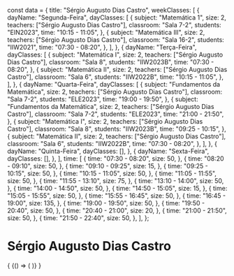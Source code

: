 const data = {
  title: "Sérgio Augusto Dias Castro",
  weekClasses: [
    {
      dayName: "Segunda-Feira",
      dayClasses: [
        {
          subject: "Matemática 1",
          size: 2,
          teachers: ["Sérgio Augusto Dias Castro"],
          classroom: "Sala 7-2",
          students: "EIN2023",
          time: "10:15 - 11:05",
        },
        {
          subject: "Matemática III",
          size: 2,
          teachers: ["Sérgio Augusto Dias Castro"],
          classroom: "Sala 16-2",
          students: "IIW2021",
          time: "07:30 - 08:20",
        },
      ],
    },
    {
      dayName: "Terça-Feira",
      dayClasses: [
        {
          subject: "Matemática I",
          size: 2,
          teachers: ["Sérgio Augusto Dias Castro"],
          classroom: "Sala 8",
          students: "IIW2023B",
          time: "07:30 - 08:20",
        },
        {
          subject: "Matemática II",
          size: 2,
          teachers: ["Sérgio Augusto Dias Castro"],
          classroom: "Sala 6",
          students: "IIW2022B",
          time: "10:15 - 11:05",
        },
      ],
    },
    {
      dayName: "Quarta-Feira",
      dayClasses: [
        {
          subject: "Fundamentos da Matemática",
          size: 2,
          teachers: ["Sérgio Augusto Dias Castro"],
          classroom: "Sala 7-2",
          students: "ELE2023",
          time: "19:00 - 19:50",
        },
        {
          subject: "Fundamentos da Matemática",
          size: 2,
          teachers: ["Sérgio Augusto Dias Castro"],
          classroom: "Sala 7-2",
          students: "ELE2023",
          time: "21:00 - 21:50",
        },
        {
          subject: "Matemática I",
          size: 2,
          teachers: ["Sérgio Augusto Dias Castro"],
          classroom: "Sala 8",
          students: "IIW2023B",
          time: "09:25 - 10:15",
        },
        {
          subject: "Matemática II",
          size: 2,
          teachers: ["Sérgio Augusto Dias Castro"],
          classroom: "Sala 6",
          students: "IIW2022B",
          time: "07:30 - 08:20",
        },
      ],
    },
    {
      dayName: "Quinta-Feira",
      dayClasses: [],
    },
    {
      dayName: "Sexta-Feira",
      dayClasses: [],
    },
  ],
  time: [
    {
      time: "07:30 - 08:20",
      size: 50,
    },
    {
      time: "08:20 - 09:10",
      size: 50,
    },
    {
      time: "09:10 - 09:25",
      size: 15,
    },
    {
      time: "09:25 - 10:15",
      size: 50,
    },
    {
      time: "10:15 - 11:05",
      size: 50,
    },
    {
      time: "11:05 - 11:55",
      size: 50,
    },
    {
      time: "11:55 - 13:10",
      size: 75,
    },
    {
      time: "13:10 - 14:00",
      size: 50,
    },
    {
      time: "14:00 - 14:50",
      size: 50,
    },
    {
      time: "14:50 - 15:05",
      size: 15,
    },
    {
      time: "15:05 - 15:55",
      size: 50,
    },
    {
      time: "15:55 - 16:45",
      size: 50,
    },
    {
      time: "16:45 - 19:00",
      size: 135,
    },
    {
      time: "19:00 - 19:50",
      size: 50,
    },
    {
      time: "19:50 - 20:40",
      size: 50,
    },
    {
      time: "20:40 - 21:00",
      size: 20,
    },
    {
      time: "21:00 - 21:50",
      size: 50,
    },
    {
      time: "21:50 - 22:40",
      size: 50,
    },
  ],
};

# Sérgio Augusto Dias Castro

<div>
  {
    <BrowserOnly>
      {() => (
        <Grid
          title={data.title}
          weekClasses={data.weekClasses}
          time={data.time}
        />
      )}
    </BrowserOnly>
  }
</div>
